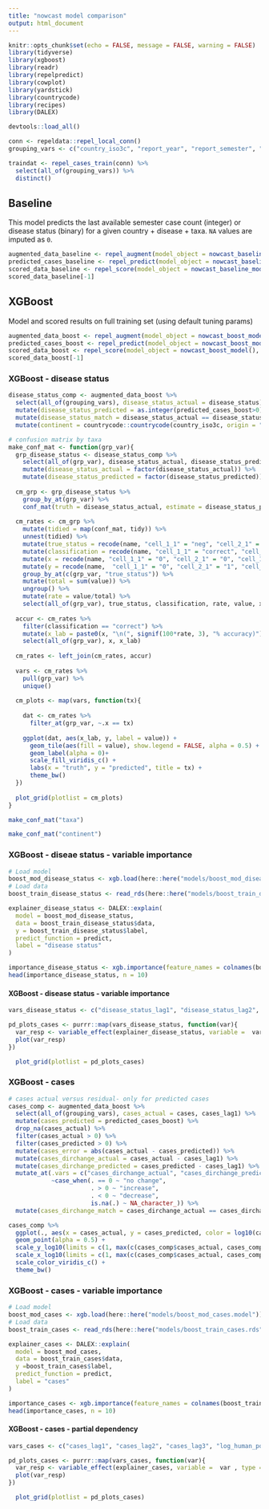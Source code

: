 ```yaml
---
title: "nowcast model comparison"
output: html_document
---
```


```r
knitr::opts_chunk$set(echo = FALSE, message = FALSE, warning = FALSE)
library(tidyverse)
library(xgboost)
library(readr)
library(repelpredict)
library(cowplot)
library(yardstick)
library(countrycode)
library(recipes)
library(DALEX)

devtools::load_all()

conn <- repeldata::repel_local_conn()
grouping_vars <- c("country_iso3c", "report_year", "report_semester", "disease", "disease_population", "taxa")

traindat <- repel_cases_train(conn) %>%
  select(all_of(grouping_vars)) %>%
  distinct()
```

## Baseline
This model predicts the last available semester case count (integer) or disease status (binary) for a given country + disease + taxa. `NA` values are imputed as `0`. 

```r
augmented_data_baseline <- repel_augment(model_object = nowcast_baseline_model(), conn = conn, newdata = traindat)
predicted_cases_baseline <- repel_predict(model_object = nowcast_baseline_model(), newdata = augmented_data_baseline)
scored_data_baseline <- repel_score(model_object = nowcast_baseline_model(), augmented_data = augmented_data_baseline, predicted_cases = predicted_cases_baseline)
scored_data_baseline[-1]
```

## XGBoost
Model and scored results on full training set (using default tuning params)
```r
augmented_data_boost <- repel_augment(model_object = nowcast_boost_model(), conn = conn, newdata = traindat)
predicted_cases_boost <- repel_predict(model_object = nowcast_boost_model(), newdata = augmented_data_boost)
scored_data_boost <- repel_score(model_object = nowcast_boost_model(), augmented_data = augmented_data_boost, predicted_cases = predicted_cases_boost)
scored_data_boost[-1]
```

### XGBoost - disease status
```r
disease_status_comp <- augmented_data_boost %>%
  select(all_of(grouping_vars), disease_status_actual = disease_status) %>%
  mutate(disease_status_predicted = as.integer(predicted_cases_boost>0)) %>%
  mutate(disease_status_match = disease_status_actual == disease_status_predicted) %>% 
  mutate(continent = countrycode::countrycode(country_iso3c, origin = "iso3c", destination = "continent")) 

# confusion matrix by taxa
make_conf_mat <- function(grp_var){
  grp_disease_status <- disease_status_comp %>%
    select(all_of(grp_var), disease_status_actual, disease_status_predicted) %>%
    mutate(disease_status_actual = factor(disease_status_actual)) %>%
    mutate(disease_status_predicted = factor(disease_status_predicted))
  
  cm_grp <- grp_disease_status %>%
    group_by_at(grp_var) %>%
    conf_mat(truth = disease_status_actual, estimate = disease_status_predicted)
  
  cm_rates <- cm_grp %>%
    mutate(tidied = map(conf_mat, tidy)) %>%
    unnest(tidied) %>% 
    mutate(true_status = recode(name, "cell_1_1" = "neg", "cell_2_1" = "neg", "cell_1_2" = "pos", "cell_2_2" = "pos")) %>% 
    mutate(classification = recode(name, "cell_1_1" = "correct", "cell_2_1" = "incorrect", "cell_1_2" = "incorrect", "cell_2_2" = "correct")) %>% 
    mutate(x = recode(name, "cell_1_1" = "0", "cell_2_1" = "0", "cell_1_2" = "1", "cell_2_2" = "1")) %>% 
    mutate(y = recode(name,  "cell_1_1" = "0", "cell_2_1" = "1", "cell_1_2" = "0", "cell_2_2" = "1")) %>% 
    group_by_at(c(grp_var, "true_status")) %>%
    mutate(total = sum(value)) %>% 
    ungroup() %>% 
    mutate(rate = value/total) %>% 
    select(all_of(grp_var), true_status, classification, rate, value, x, y)
  
  accur <- cm_rates %>% 
    filter(classification == "correct") %>% 
    mutate(x_lab = paste0(x, "\n(", signif(100*rate, 3), "% accuracy)")) %>% 
    select(all_of(grp_var), x, x_lab)
  
  cm_rates <- left_join(cm_rates, accur)
  
  vars <- cm_rates %>% 
    pull(grp_var) %>% 
    unique()
  
  cm_plots <- map(vars, function(tx){
    
    dat <- cm_rates %>% 
      filter_at(grp_var, ~.x == tx)
    
    ggplot(dat, aes(x_lab, y, label = value)) +
      geom_tile(aes(fill = value), show.legend = FALSE, alpha = 0.5) +
      geom_label(alpha = 0)+
      scale_fill_viridis_c() +
      labs(x = "truth", y = "predicted", title = tx) +
      theme_bw()
  })
  
  plot_grid(plotlist = cm_plots)
}

make_conf_mat("taxa")
```

```r
make_conf_mat("continent")
```

### XGBoost - diseae status - variable importance
```r
# Load model
boost_mod_disease_status <- xgb.load(here::here("models/boost_mod_disease_status.model"))
# Load data
boost_train_disease_status <- read_rds(here::here("models/boost_train_disease_status.rds"))

explainer_disease_status <- DALEX::explain(
  model = boost_mod_disease_status,
  data = boost_train_disease_status$data,
  y = boost_train_disease_status$label,
  predict_function = predict,
  label = "disease status"
)

importance_disease_status <- xgb.importance(feature_names = colnames(boost_train_disease_status$data), model = boost_mod_disease_status)
head(importance_disease_status, n = 10)
```

#### XGBoost - disease status - variable importance
```r

vars_disease_status <- c("disease_status_lag1", "disease_status_lag2", "disease_status_lag3", "log_human_population", "log_taxa_population", "log_veterinarians_per_taxa", "log_gdp_per_capita")

pd_plots_cases <- purrr::map(vars_disease_status, function(var){
  var_resp <- variable_effect(explainer_disease_status, variable =  var , type = "partial_dependency")
  plot(var_resp)
})

  plot_grid(plotlist = pd_plots_cases)

```

### XGBoost - cases
```r
# cases actual versus residual- only for predicted cases
cases_comp <- augmented_data_boost %>%
  select(all_of(grouping_vars), cases_actual = cases, cases_lag1) %>%
  mutate(cases_predicted = predicted_cases_boost) %>%
  drop_na(cases_actual) %>% 
  filter(cases_actual > 0) %>%
  filter(cases_predicted > 0) %>%
  mutate(cases_error = abs(cases_actual - cases_predicted)) %>%
  mutate(cases_dirchange_actual = cases_actual - cases_lag1) %>%
  mutate(cases_dirchange_predicted = cases_predicted - cases_lag1) %>%
  mutate_at(.vars = c("cases_dirchange_actual", "cases_dirchange_predicted"),
            ~case_when(. == 0 ~ "no change",
                       . > 0 ~ "increase",
                       . < 0 ~ "decrease",
                       is.na(.) ~ NA_character_)) %>%
  mutate(cases_dirchange_match = cases_dirchange_actual == cases_dirchange_predicted)

cases_comp %>%
  ggplot(., aes(x = cases_actual, y = cases_predicted, color = log10(cases_error))) +
  geom_point(alpha = 0.5) +
  scale_y_log10(limits = c(1, max(c(cases_comp$cases_actual, cases_comp$cases_predicted)))) +
  scale_x_log10(limits = c(1, max(c(cases_comp$cases_actual, cases_comp$cases_predicted)))) +
  scale_color_viridis_c() +
  theme_bw()
```

### XGBoost - cases - variable importance
```r
# Load model
boost_mod_cases <- xgb.load(here::here("models/boost_mod_cases.model"))
# Load data
boost_train_cases <- read_rds(here::here("models/boost_train_cases.rds"))

explainer_cases <- DALEX::explain(
  model = boost_mod_cases,
  data = boost_train_cases$data,
  y =boost_train_cases$label,
  predict_function = predict,
  label = "cases"
)

importance_cases <- xgb.importance(feature_names = colnames(boost_train_cases$data), model = boost_mod_cases)
head(importance_cases, n = 10)
```


#### XGBoost - cases - partial dependency
```r

vars_cases <- c("cases_lag1", "cases_lag2", "cases_lag3", "log_human_population", "log_taxa_population", "log_veterinarians_per_taxa", "log_gdp_per_capita")

pd_plots_cases <- purrr::map(vars_cases, function(var){
  var_resp <- variable_effect(explainer_cases, variable =  var , type = "partial_dependency")
  plot(var_resp)
})

  plot_grid(plotlist = pd_plots_cases)

```
